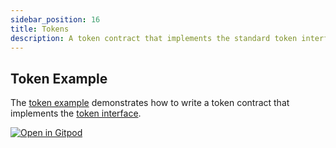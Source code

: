 ```yaml
---
sidebar_position: 16
title: Tokens
description: A token contract that implements the standard token interface.
---
```


## Token Example

The [token example] demonstrates how to write a token contract that implements
the [token interface](../reference/interfaces/token-interface.mdx).

[![Open in Gitpod](https://gitpod.io/button/open-in-gitpod.svg)][oigp]

[oigp]: https://gitpod.io/#https://github.com/stellar/soroban-examples/tree/v0.8.4

[token example]: https://github.com/stellar/soroban-examples/tree/v0.8.4/token
